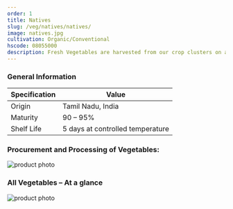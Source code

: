 ```yaml
---
order: 1
title: Natives
slug: /veg/natives/natives/
image: natives.jpg
cultivation: Organic/Conventional
hscode: 08055000
description: Fresh Vegetables are harvested from our crop clusters on a daily basis, processed and then distributed to domestic as well as international uyers. Our Supply chain is demand driven and helps in reducing the transit time from farm to table. This ensures freshness and reduces post-harvest loss.
---
```



<Container>
  <Wrapper topmargin bottommargin topmarginmobile>
    <Productinfopage title={props.pageContext.frontmatter.title} description={props.pageContext.frontmatter.description} cultivation={props.pageContext.frontmatter.cultivation} hscode={props.pageContext.frontmatter.hscode} />

### General Information

| Specification | Value                            |
| ------------- | -------------------------------- |
| Origin        | Tamil Nadu, India                |
| Maturity      | 90 – 95%                         |
| Shelf Life    | 5 days at controlled temperature |

### Procurement and Processing of Vegetables:

<img src={FlowChart} alt="product photo" />

### All Vegetables – At a glance

<img src={ProductList} alt="product photo" />

  </Wrapper>
</Container>
